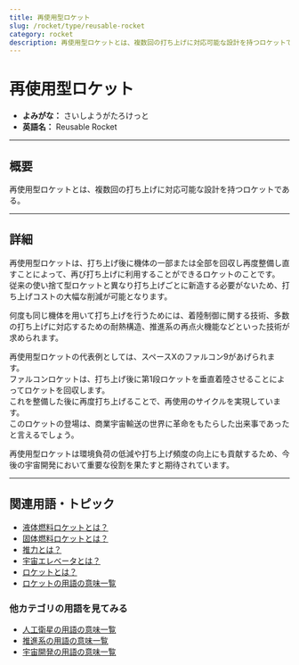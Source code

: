```yaml
---
title: 再使用型ロケット
slug: /rocket/type/reusable-rocket
category: rocket
description: 再使用型ロケットとは、複数回の打ち上げに対応可能な設計を持つロケットであり、宇宙輸送のコスト削減と持続可能性の向上を目指す技術である。
---
```



<Head>
  <script type="application/ld+json">
    {`{
      "@context": "https://schema.org",
      "@type": "DefinedTerm",
      "name": "再使用型ロケット",
      "inDefinedTermSet": "https://www.space-portal.org",
      "termCode": "rocket/type/reusable-rocket",
      "description": "再使用型ロケットとは、複数回の打ち上げに対応可能な設計を持つロケットであり、宇宙輸送のコスト削減と持続可能性の向上を目指す技術である。",
      "url": "https://www.space-portal.org/docs/rocket/type/reusable-rocket"
    }`}
  </script>
</Head>

# 再使用型ロケット

- **よみがな：** さいしようがたろけっと  
- **英語名：** Reusable Rocket  

---

## 概要

再使用型ロケットとは、複数回の打ち上げに対応可能な設計を持つロケットである。

---

## 詳細

再使用型ロケットは、打ち上げ後に機体の一部または全部を回収し再度整備し直すことによって、再び打ち上げに利用することができるロケットのことです。  
従来の使い捨て型ロケットと異なり打ち上げごとに新造する必要がないため、打ち上げコストの大幅な削減が可能となります。  

何度も同じ機体を用いて打ち上げを行うためには、着陸制御に関する技術、多数の打ち上げに対応するための耐熱構造、推進系の再点火機能などといった技術が求められます。  

再使用型ロケットの代表例としては、スペースXのファルコン9があげられます。  
ファルコンロケットは、打ち上げ後に第1段ロケットを垂直着陸させることによってロケットを回収します。  
これを整備した後に再度打ち上げることで、再使用のサイクルを実現しています。  
このロケットの登場は、商業宇宙輸送の世界に革命をもたらした出来事であったと言えるでしょう。  

再使用型ロケットは環境負荷の低減や打ち上げ頻度の向上にも貢献するため、今後の宇宙開発において重要な役割を果たすと期待されています。  

---

## 関連用語・トピック

- [液体燃料ロケットとは？](/docs/rocket/type/liquid-rocket/)  
- [固体燃料ロケットとは？](/docs/rocket/type/solid-rocket/)  
- [推力とは？](/docs/rocket/propulsion/system/thrust/)  
- [宇宙エレベータとは？](/docs/rocket/type/spaceport/)
- [ロケットとは？](/docs/rocket/rocket/)
- [ロケットの用語の意味一覧](/docs/category/rocket/)

### 他カテゴリの用語を見てみる
- [人工衛星の用語の意味一覧](/docs/category/satellite/)
- [推進系の用語の意味一覧](/docs/category/propulsion/)
- [宇宙開発の用語の意味一覧](/docs/category/glossary/)
